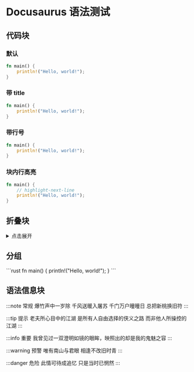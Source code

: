 # Docusaurus 语法测试

## 代码块

### 默认

```rust
fn main() {
    println!("Hello, world!");
}
```

### 带 title

```rust title="main.rs"
fn main() {
    println!("Hello, world!");
}
```

### 带行号

```rust title="main.rs" showLineNumbers
fn main() {
    println!("Hello, world!");
}
```

### 块内行高亮

```rust title="main.rs" showLineNumbers
fn main() {
    // highlight-next-line
    println!("Hello, world!");
}
```

## 折叠块

<details>
  <summary>点击展开</summary>
  大江东去，浪淘尽
</details>

## 分组


<Tabs>
  <TabItem value="rust" label="Rust" default>
    ```rust
    fn main() {
        println!("Hello, world!");
    }
    ```
  </TabItem>
</Tabs>

## 语法信息块

:::note 常规
爆竹声中一岁除 千风送暖入屠苏
千门万户曈曈日 总把新桃换旧符
:::

:::tip 提示
老夫所心目中的江湖 是所有人自由选择的侠义之路 而非他人所操控的江湖
:::

:::info 重要
我曾见过一双澄明如镜的眼眸，映照出的却是我的鬼魅之容
:::

:::warning 预警
唯有南山与君眼 相逢不改旧时青
:::

:::danger 危险
此情可待成追忆 只是当时已惘然
:::

